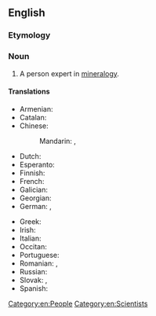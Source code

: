 ==English==

===Etymology===
{{suffix|en|mineralogy|ist}}

===Noun===
{{en-noun}}

# A person expert in [[mineralogy]].

====Translations====
{{trans-top|expert in mineralogy}}
* Armenian: {{t+|hy|հանքաբան}}
* Catalan: {{t|ca|mineralogista|m|f}}
* Chinese:
*: Mandarin: {{t|cmn|礦物學家|sc=Hani}}, {{t|cmn|矿物学家|tr=kuàngwùxuéjiā|sc=Hani}}
* Dutch: {{t|nl|mineraloog|m}}
* Esperanto: {{t|eo|mineralogo}}
* Finnish: {{t+|fi|geologi}}
* French: {{t+|fr|minéralogiste|m|f}}
* Galician: {{t|gl|mineraloxista|m|f}}
* Georgian: {{t|ka|მინერალოგი}}
* German: {{t+|de|Mineraloge|m}}, {{t|de|Mineralogin|f}}
{{trans-mid}}
* Greek: {{t+|el|ορυκτολόγος|c}}
* Irish: {{t|ga|mianreolaí|m}}
* Italian: {{t|it|mineralogista|m|f}}
* Occitan: {{t|oc|mineralogista|m|f}}
* Portuguese: {{t|pt|mineralogista|m|f}}
* Romanian: {{t+|ro|mineralog|m}}, {{t+|ro|mineralogă|f}}
* Russian: {{t+|ru|минера́лог|m}}
* Slovak: {{t+|sk|mineralogička|f}}, {{t+|sk|mineralóg|m}}
* Spanish: {{t+|es|mineralogista|m|f}}
{{trans-bottom}}

[[Category:en:People]]
[[Category:en:Scientists]]